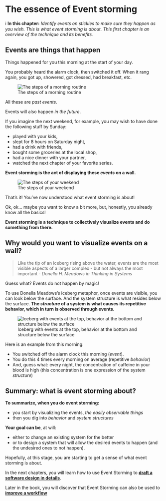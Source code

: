 # The essence of Event storming

::: {.lead-statement data-latex=""}
ℹ️ **In this chapter:** _Identify events on stickies to make sure they happen as you wish. This is what event storming is about. This first chapter is an overview of the technique and its benefits._
:::

## Events are things that happen

Things happened for you this morning at the start of your day.

You probably heard the alarm clock, then switched it off. When it rang again, you got up, showered, got dressed, had breakfast, etc.

![The steps of a morning routine](./imgs/2021-06-18-essence-of-event-storming/MyMorningRoutine.jpg)

All these are _past events_.

Events will also happen _in the future_.

If you imagine the next weekend, for example, you may wish to have done the following stuff by Sunday:

- played with your kids,
- slept for 8 hours on Saturday night,
- had a drink with friends,
- bought some groceries at the local shop,
- had a nice dinner with your partner,
- watched the next chapter of your favorite series.

**Event storming is the act of displaying these _events_ on a wall.**

![The steps of your weekend](./imgs/2021-06-18-essence-of-event-storming/NextWeekEndWish.jpg)

That's it! You've now understood what event storming is about!

Ok, ok... maybe you want to know a bit more, but, honestly, you already know all the basics!

 **Event storming is a technique to collectively visualize events and do something from there.**


## Why would you want to visualize events on a wall?

> Like the tip of an iceberg rising above the water, events are the most visible aspects of a larger complex - but not always the most important - _Donella H. Meadows in Thinking in Systems_

Guess what? Events do not happen by magic!

To use Donella Meadows's iceberg metaphor, once events are visible, you can look below the surface. And the system structure is what resides below the surface. **The _structure_ of a system is what causes its repetitive behavior, which in turn is observed through events.**

![Iceberg with events at the top, behavior at the bottom and structure below the surface](./imgs/2021-06-18-essence-of-event-storming/iceberg-3273216_640.jpg)

Here is an example from this morning:

- You switched off the alarm clock this morning (_event_).
- You do this 4 times every morning on average (repetitive _behavior_)
- And, guess what: every night, the concentration of caffeine in your blood is high (this concentration is one expression of the system _structure_)

## Summary: what is event storming about?

**To summarize, when you do event storming:**

- you start by visualizing the events, _the easily observable things_
- then you dig into _behavior_ and _system structures_

**Your goal can be**, at will:

- either to change an existing system for the better
- or to design a system that will allow the desired events to happen (and the undesired ones to not happen).

Hopefully, at this stage, you are starting to get a sense of what event storming is about.

In the next chapters, you will learn how to use Event Storming to [**draft a software design in details**](#big-picture).

Later in the book, you will discover that Event Storming can also be used to [**improve a workflow**](#Event-Storming--Flow)
